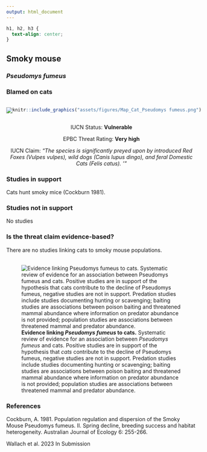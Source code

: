 ```yaml
---
output: html_document
---
```

```css
h1, h2, h3 {
  text-align: center;
}
```

## **Smoky mouse**
### *Pseudomys fumeus*
### Blamed on cats

:::: {style="display: flex;"}

[![](assets/photos/Pseudomys fumeus.png)](https://www.inaturalist.org/photos/60090802?size=original)

::: {}

:::

::: {}
  ```r
  knitr::include_graphics("assets/figures/Map_Cat_Pseudomys fumeus.png")
  ```
:::

::::
<center>
IUCN Status: **Vulnerable**

EPBC Threat Rating: **Very high**

IUCN Claim: *"The species is significantly preyed upon by introduced Red Foxes (Vulpes vulpes), wild dogs (Canis lupus dingo), and feral Domestic Cats (Felis catus). '"*

</center>

### Studies in support

Cats hunt smoky mice (Cockburn 1981).

### Studies not in support

No studies

### Is the threat claim evidence-based?

There are no studies linking cats to smoky mouse populations.
<br>
<br>

![**Evidence linking *Pseudomys fumeus* to cats.** Systematic review of evidence for an association between *Pseudomys fumeus* and cats. Positive studies are in support of the hypothesis that *cats* contribute to the decline of Pseudomys fumeus, negative studies are not in support. Predation studies include studies documenting hunting or scavenging; baiting studies are associations between poison baiting and threatened mammal abundance where information on predator abundance is not provided; population studies are associations between threatened mammal and predator abundance.](assets/figures/Main_Evidence_Cat_Pseudomys fumeus.png)

### References

Cockburn, A. 1981. Population regulation and dispersion of the Smoky Mouse Pseudomys fumeus. II. Spring decline, breeding success and habitat heterogeneity. Australian Journal of Ecology 6: 255-266.

Wallach et al. 2023 In Submission

